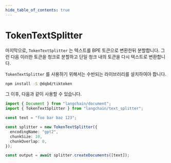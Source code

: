 ```yaml
---
hide_table_of_contents: true
---
```


# TokenTextSplitter

마지막으로, `TokenTextSplitter` 는 텍스트를 BPE 토큰으로 변환한뒤 분할합니다. 그런 다음 이러한 토큰을 청크로 분할하고 단일 청크 내의 토큰을 다시 텍스트로 변환합니다.

`TokenTextSplitter` 를 사용하기 위해서는 수반되는 라이브러리를 설치하여야 합니다.

```bash npm2yarn
npm install -S @dqbd/tiktoken
```

그 이후, 다음과 같이 사용할 수 있습니다.

```typescript
import { Document } from "langchain/document";
import { TokenTextSplitter } from "langchain/text_splitter";

const text = "foo bar baz 123";

const splitter = new TokenTextSplitter({
  encodingName: "gpt2",
  chunkSize: 10,
  chunkOverlap: 0,
});

const output = await splitter.createDocuments([text]);
```
